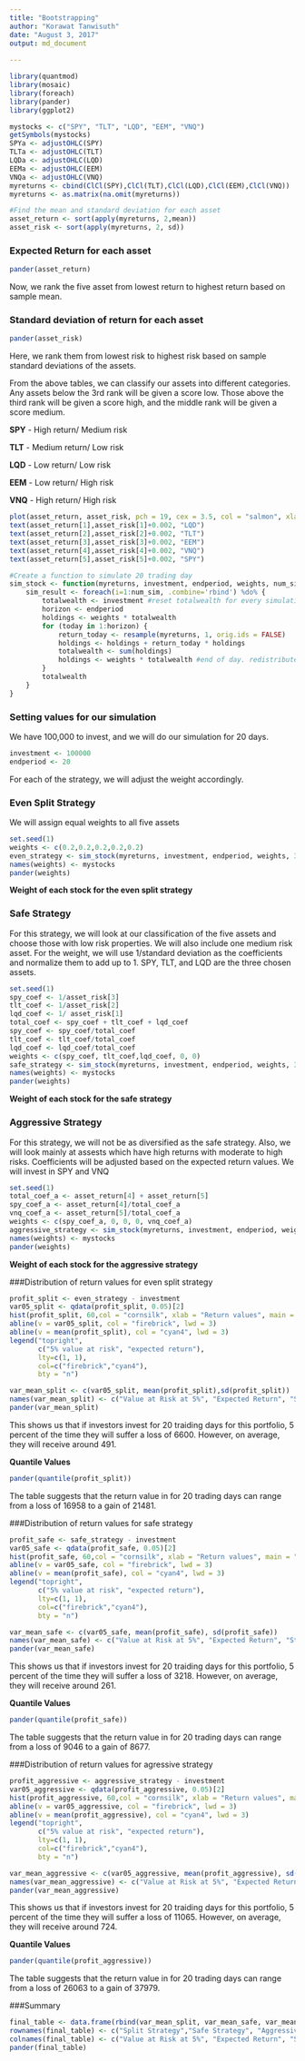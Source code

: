 ```yaml
---
title: "Bootstrapping"
author: "Korawat Tanwisuth"
date: "August 3, 2017"
output: md_document
 
---
```


```r
library(quantmod)
library(mosaic)
library(foreach)
library(pander)
library(ggplot2)
```


```r
mystocks <- c("SPY", "TLT", "LQD", "EEM", "VNQ")
getSymbols(mystocks)
SPYa <- adjustOHLC(SPY)
TLTa <- adjustOHLC(TLT)
LQDa <- adjustOHLC(LQD)
EEMa <- adjustOHLC(EEM)
VNQa <- adjustOHLC(VNQ)
myreturns <- cbind(ClCl(SPY),ClCl(TLT),ClCl(LQD),ClCl(EEM),ClCl(VNQ))
myreturns <- as.matrix(na.omit(myreturns))
```


```r
#Find the mean and standard deviation for each asset
asset_return <- sort(apply(myreturns, 2,mean))
asset_risk <- sort(apply(myreturns, 2, sd))
```


### Expected Return for each asset 
```r
pander(asset_return)
```

Now, we rank the five asset from lowest return to highest return based on sample mean.

### Standard deviation of return for each asset
```r
pander(asset_risk)
```

Here, we rank them from lowest risk to highest risk based on sample standard deviations of the assets.

From the above tables, we can classify our assets into different categories. Any assets below the 3rd rank will be given a score low. Those above the third rank will be given a score high, and the middle rank will be given a score medium.

**SPY** - High return/ Medium risk 

**TLT** - Medium return/ Low risk

**LQD** - Low return/ Low risk

**EEM** - Low return/ High risk

**VNQ** - High return/ High risk

```r
plot(asset_return, asset_risk, pch = 19, cex = 3.5, col = "salmon", xlab = "Expected Return", ylab = "Risk(Standard Devation)",ylim = c(0,0.025), main = "Risk vs Return")
text(asset_return[1],asset_risk[1]+0.002, "LQD")
text(asset_return[2],asset_risk[2]+0.002, "TLT")
text(asset_return[3],asset_risk[3]+0.002, "EEM")
text(asset_return[4],asset_risk[4]+0.002, "VNQ")
text(asset_return[5],asset_risk[5]+0.002, "SPY")
```


```r
#Create a function to simulate 20 trading day
sim_stock <- function(myreturns, investment, endperiod, weights, num_sim){
    sim_result <- foreach(i=1:num_sim, .combine='rbind') %do% {
        totalwealth <- investment #reset totalwealth for every simulation
        horizon <- endperiod
        holdings <- weights * totalwealth
        for (today in 1:horizon) {
            return_today <- resample(myreturns, 1, orig.ids = FALSE)
            holdings <- holdings + return_today * holdings
            totalwealth <- sum(holdings)
            holdings <- weights * totalwealth #end of day. redistribute the wealth
        }
        totalwealth
    }
}

```

### Setting values for our simulation

We have 100,000 to invest, and we will do our simulation for 20 days.

```r
investment <- 100000
endperiod <- 20
```

For each of the strategy, we will adjust the weight accordingly.

### Even Split Strategy

We will assign equal weights to all five assets

```r
set.seed(1)
weights <- c(0.2,0.2,0.2,0.2,0.2)
even_strategy <- sim_stock(myreturns, investment, endperiod, weights, 3000)
names(weights) <- mystocks
pander(weights)
```
**Weight of each stock for the even split strategy**

### Safe Strategy

For this strategy, we will look at our classification of the five assets and choose those with low risk properties. We will also include one medium risk asset. For the weight, we will use 1/standard deviation as the coefficients and normalize them to add up to 1. SPY, TLT, and LQD are the three chosen assets. 
```r
set.seed(1)
spy_coef <- 1/asset_risk[3]
tlt_coef <- 1/asset_risk[2]
lqd_coef <- 1/ asset_risk[1]
total_coef <- spy_coef + tlt_coef + lqd_coef
spy_coef <- spy_coef/total_coef
tlt_coef <- tlt_coef/total_coef
lqd_coef <- lqd_coef/total_coef
weights <- c(spy_coef, tlt_coef,lqd_coef, 0, 0)
safe_strategy <- sim_stock(myreturns, investment, endperiod, weights, 3000)
names(weights) <- mystocks
pander(weights)
```
**Weight of each stock for the safe strategy**

### Aggressive Strategy

For this strategy, we will not be as diversified as the safe strategy. Also, we will look mainly at assests which have high returns with moderate to high risks. Coefficients will be adjusted based on the expected return values. We will invest in SPY and VNQ

```r
set.seed(1)
total_coef_a <- asset_return[4] + asset_return[5]
spy_coef_a <- asset_return[4]/total_coef_a
vnq_coef_a <- asset_return[5]/total_coef_a
weights <- c(spy_coef_a, 0, 0, 0, vnq_coef_a)
aggressive_strategy <- sim_stock(myreturns, investment, endperiod, weights, 3000)
names(weights) <- mystocks
pander(weights)
```
**Weight of each stock for the aggressive strategy**


###Distribution of return values for even split strategy


```r
profit_split <- even_strategy - investment
var05_split <- qdata(profit_split, 0.05)[2]
hist(profit_split, 60,col = "cornsilk", xlab = "Return values", main = "Distribution of Return Values (Even Split Strategy)")
abline(v = var05_split, col = "firebrick", lwd = 3)
abline(v = mean(profit_split), col = "cyan4", lwd = 3)
legend("topright", 
       c("5% value at risk", "expected return"), 
       lty=c(1, 1), 
       col=c("firebrick","cyan4"), 
       bty = "n")
```




```r
var_mean_split <- c(var05_split, mean(profit_split),sd(profit_split))
names(var_mean_split) <- c("Value at Risk at 5%", "Expected Return", "Standard Deviation of Return")
pander(var_mean_split)
```

This shows us that if investors invest for 20 traiding days for this portfolio, 5 percent of the time they will suffer a loss of 6600. However, on average, they will receive around 491.

**Quantile Values**
```r
pander(quantile(profit_split))
```

The table suggests that the return value in for 20 trading days can range from a loss of 16958 to a gain of 21481.

###Distribution of return values for safe strategy


```r
profit_safe <- safe_strategy - investment
var05_safe <- qdata(profit_safe, 0.05)[2]
hist(profit_safe, 60,col = "cornsilk", xlab = "Return values", main = "Distribution of Return Values (Safe Strategy)")
abline(v = var05_safe, col = "firebrick", lwd = 3)
abline(v = mean(profit_safe), col = "cyan4", lwd = 3)
legend("topright", 
       c("5% value at risk", "expected return"), 
       lty=c(1, 1), 
       col=c("firebrick","cyan4"), 
       bty = "n")
```


```r
var_mean_safe <- c(var05_safe, mean(profit_safe), sd(profit_safe))
names(var_mean_safe) <- c("Value at Risk at 5%", "Expected Return", "Standard Deviation of Return")
pander(var_mean_safe)
```

This shows us that if investors invest for 20 traiding days for this portfolio, 5 percent of the time they will suffer a loss of 3218. However, on average, they will receive around 261.

**Quantile Values**
```r
pander(quantile(profit_safe))
```

The table suggests that the return value in for 20 trading days can range from a loss of 9046 to a gain of 8677.

###Distribution of return values for agressive strategy


```r
profit_aggressive <- aggressive_strategy - investment
var05_aggressive <- qdata(profit_aggressive, 0.05)[2]
hist(profit_aggressive, 60,col = "cornsilk", xlab = "Return values", main = "Distribution of Return Values (Aggressive Strategy)")
abline(v = var05_aggressive, col = "firebrick", lwd = 3)
abline(v = mean(profit_aggressive), col = "cyan4", lwd = 3)
legend("topright", 
       c("5% value at risk", "expected return"), 
       lty=c(1, 1), 
       col=c("firebrick","cyan4"), 
       bty = "n")
```


```r
var_mean_aggressive <- c(var05_aggressive, mean(profit_aggressive), sd(profit_aggressive))
names(var_mean_aggressive) <- c("Value at Risk at 5%", "Expected Return", "Standard Deviation of Return")
pander(var_mean_aggressive)
```

This shows us that if investors invest for 20 traiding days for this portfolio, 5 percent of the time they will suffer a loss of 11065. However, on average, they will receive around 724.

**Quantile Values**
```r
pander(quantile(profit_aggressive))
```

The table suggests that the return value in for 20 trading days can range from a loss of 26063 to a gain of 37979.

###Summary

```r
final_table <- data.frame(rbind(var_mean_split, var_mean_safe, var_mean_aggressive))
rownames(final_table) <- c("Split Strategy","Safe Strategy", "Aggressive Strategy")
colnames(final_table) <- c("Value at Risk at 5%", "Expected Return", "Standard Deviation of Return")
pander(final_table)
```

